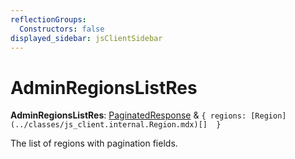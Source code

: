 ```yaml
---
reflectionGroups:
  Constructors: false
displayed_sidebar: jsClientSidebar
---
```



# AdminRegionsListRes

 **AdminRegionsListRes**: [PaginatedResponse](../interfaces/js_client.internal.PaginatedResponse.mdx) & ``{ regions: [Region](../classes/js_client.internal.Region.mdx)[]  }``

The list of regions with pagination fields.
